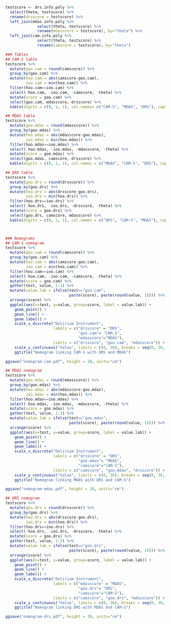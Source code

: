 


```r

testscore <- drs.info.poly %>%
  select(theta, testscore) %>%
  rename(drsscore = testscore) %>%
  left_join(mdas.info.poly %>% 
              select(theta, testscore) %>%
              rename(mdasscore = testscore), by="theta") %>%
  left_join(cam.info.poly %>%
              select(theta, testscore) %>%
              rename(camscore = testscore), by="theta") 

### Tables
## CAM-S table
testscore %>%
  mutate(goo.cam = round(camscore)) %>%
  group_by(goo.cam) %>%
  mutate(hoo.cam = abs(camscore-goo.cam),
         ioo.cam = min(hoo.cam)) %>%
  filter(hoo.cam==ioo.cam) %>%
  select(-hoo.cam, -ioo.cam, -camscore, -theta) %>%
  mutate(score = goo.cam) %>%
  select(goo.cam, mdasscore, drsscore) %>%
  kable(digits = c(0, 1, 1), col.names= c("CAM-S", "MDAS", "DRS"), caption = "CAM-S to MDAS and DRS")

## MDAS table
testscore %>%
  mutate(goo.mdas = round(mdasscore)) %>%
  group_by(goo.mdas) %>%
  mutate(hoo.mdas = abs(mdasscore-goo.mdas),
         ioo.mdas = min(hoo.mdas)) %>%
  filter(hoo.mdas==ioo.mdas) %>%
  select(-hoo.mdas, -ioo.mdas, -mdasscore, -theta) %>%
  mutate(score = goo.mdas) %>%
  select(goo.mdas, camscore, drsscore) %>% 
  kable(digits = c(0, 1, 1), col.names = c("MDAS", "CAM-S", "DRS"), caption = "MDAS to CAM-S and DRS")

## DRS table
testscore %>%
  mutate(goo.drs = round(drsscore)) %>%
  group_by(goo.drs) %>%
  mutate(hoo.drs = abs(drsscore-goo.drs),
         ioo.drs = min(hoo.drs)) %>%
  filter(hoo.drs==ioo.drs) %>%
  select(-hoo.drs, -ioo.drs, -drsscore, -theta) %>%
  mutate(score = goo.drs) %>%
  select(goo.drs, camscore, mdasscore) %>%
  kable(digits = c(0, 1, 1), col.names = c("DRS", "CAM-S", "MDAS"), caption = "DRS to CAM-S and MDAS")



### Nomograms
## CAM-S nomogram
testscore %>%
  mutate(goo.cam = round(camscore)) %>%
  group_by(goo.cam) %>%
  mutate(hoo.cam = abs(camscore-goo.cam),
         ioo.cam = min(hoo.cam)) %>%
  filter(hoo.cam==ioo.cam) %>%
  select(-hoo.cam, -ioo.cam, -camscore, -theta) %>%
  mutate(score = goo.cam) %>%
  gather(test, value, 1:3) %>%
  mutate(value.lab = ifelse(test=="goo.cam", 
                            paste(score), paste(round(value, 1)))) %>%
  arrange(score) %>%
  ggplot(aes(x=test, y=value, group=score, label = value.lab)) +
    geom_point() +
    geom_line() +
    geom_label() +
    scale_x_discrete("Delirium Instrument", 
                     labels = c("drsscore" = "DRS", 
                                "goo.cam"= "CAM-S", 
                                "mdasscore"="MDAS"),
                     limits = c("drsscore", "goo.cam", "mdasscore")) +
    scale_y_continuous("Value", limits = c(0, 36), breaks = seq(0, 36, by = 2)) +
    ggtitle("Nomogram linking CAM-S with DRS and MDAS")

ggsave("nomogram-cam.pdf", height = 20, units="cm")

## MDAS nomogram
testscore %>%
  mutate(goo.mdas = round(mdasscore)) %>%
  group_by(goo.mdas) %>%
  mutate(hoo.mdas = abs(mdasscore-goo.mdas),
         ioo.mdas = min(hoo.mdas)) %>%
  filter(hoo.mdas==ioo.mdas) %>%
  select(-hoo.mdas, -ioo.mdas, -mdasscore, -theta) %>%
  mutate(score = goo.mdas) %>%
  gather(test, value, 1:3) %>%
  mutate(value.lab = ifelse(test=="goo.mdas", 
                            paste(score), paste(round(value, 1)))) %>%
  arrange(score) %>%
  ggplot(aes(x=test, y=value, group=score, label = value.lab)) +
    geom_point() +
    geom_line() +
    geom_label() +
    scale_x_discrete("Delirium Instrument", 
                     labels = c("drsscore" = "DRS", 
                                "goo.mdas"= "MDAS", 
                                "camscore"="CAM-S"), 
                     limits = c("camscore", "goo.mdas", "drsscore")) +
    scale_y_continuous("Value", limits = c(0, 36), breaks = seq(0, 36, by = 2)) +
    ggtitle("Nomogram linking MDAS with DRS and CAM-S")

ggsave("nomogram-mdas.pdf", height = 20, units="cm")

## DRS nomogram
testscore %>%
  mutate(goo.drs = round(drsscore)) %>%
  group_by(goo.drs) %>%
  mutate(hoo.drs = abs(drsscore-goo.drs),
         ioo.drs = min(hoo.drs)) %>%
  filter(hoo.drs==ioo.drs) %>%
  select(-hoo.drs, -ioo.drs, -drsscore, -theta) %>%
  mutate(score = goo.drs) %>%
  gather(test, value, 1:3) %>%
  mutate(value.lab = ifelse(test=="goo.drs", 
                            paste(score), paste(round(value, 1)))) %>%
  arrange(score) %>%
  ggplot(aes(x=test, y=value, group=score, label = value.lab)) +
    geom_point() +
    geom_line() +
    geom_label() +
    scale_x_discrete("Delirium Instrument", 
                     labels = c("mdasscore" = "MDAS", 
                                "goo.drs"= "DRS", 
                                "camscore"="CAM-S"), 
                     limits = c("camscore", "goo.drs", "mdasscore")) +
    scale_y_continuous("Value", limits = c(0, 36), breaks = seq(0, 36, by = 2)) +
    ggtitle("Nomogram linking DRS with MDAS and CAM-S")

ggsave("nomogram-drs.pdf", height = 30, units="cm")

```